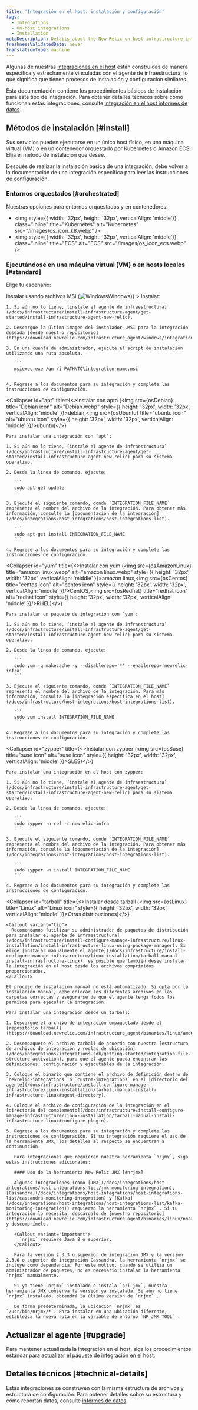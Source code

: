 ```yaml
---
title: 'Integración en el host: instalación y configuración'
tags:
  - Integrations
  - On-host integrations
  - Installation
metaDescription: Details about the New Relic on-host infrastructure integrations for third-party services that work in tandem with the infrastructure agent.
freshnessValidatedDate: never
translationType: machine
---
```


Algunas de nuestras [integraciones en el host](/docs/infrastructure/host-integrations/get-started/introduction-host-integrations) están construidas de manera específica y estrechamente vinculadas con el agente de infraestructura, lo que significa que tienen procesos de instalación y configuración similares.

Esta documentación contiene los procedimientos básicos de instalación para este tipo de integración. Para obtener detalles técnicos sobre cómo funcionan estas integraciones, consulte [integración en el host informes de datos](/docs/infrastructure/host-integrations/understand-use-data/host-integration-data-collection-reporting).

## Métodos de instalación [#install]

Sus servicios pueden ejecutarse en un único host físico, en una máquina virtual (VM) o en un contenedor orquestado por Kubernetes o Amazon ECS. Elija el método de instalación que desee.

Después de realizar la instalación básica de una integración, debe volver a la documentación de una integración específica para leer las instrucciones de configuración.

### Entornos orquestados [#orchestrated]

Nuestras opciones para entornos orquestados y en contenedores:

* <img
    style={{ width: '32px', height: '32px', verticalAlign: 'middle'}}
    class="inline"
    title="Kubernetes"
    alt="Kubernetes"
    src="/images/os_icon_k8.webp"
  />
* <img
    style={{ width: '32px', height: '32px', verticalAlign: 'middle'}}
    class="inline"
    title="ECS"
    alt="ECS"
    src="/images/os_icon_ecs.webp"
  />

### Ejecutándose en una máquina virtual (VM) o en hosts locales [#standard]

Elige tu escenario:

<CollapserGroup>
  <Collapser
    id="windows"
    title={<>Instalar usando archivos MSI (<img src={osWindows} title="Windows" alt="Windows" style={{ height: '32px', width: '32px', verticalAlign: 'middle' }}>Windows)</img></>}
  >
    Instalar:

    1. Si aún no lo tiene, [instale el agente de infraestructura](/docs/infrastructure/install-infrastructure-agent/get-started/install-infrastructure-agent-new-relic).

    2. Descargue la última imagen del instalador .MSI para la integración deseada [desde nuestro repositorio](https://download.newrelic.com/infrastructure_agent/windows/integrations/).

    3. En una cuenta de administrador, ejecute el script de instalación utilizando una ruta absoluta.

       ```
       msiexec.exe /qn /i PATH\TO\integration-name.msi
       ```

    4. Regrese a los documentos para su integración y complete las instrucciones de configuración.
  </Collapser>

  <Collapser
    id="apt"
    title={<>Instalar con apto (<img src={osDebian} title="Debian icon" alt="Debian.webp" style={{ height: '32px', width: '32px', verticalAlign: 'middle' }}>debian,<img src={osUbuntu} title="ubuntu icon" alt="ubuntu icon" style={{ height: '32px', width: '32px', verticalAlign: 'middle' }}/>ubuntu)</img></>}
  >
    Para instalar una integración con `apt`:

    1. Si aún no lo tiene, [instale el agente de infraestructura](/docs/infrastructure/install-infrastructure-agent/get-started/install-infrastructure-agent-new-relic) para su sistema operativo.

    2. Desde la línea de comando, ejecute:

       ```
       sudo apt-get update
       ```

    3. Ejecute el siguiente comando, donde `INTEGRATION_FILE_NAME` representa el nombre del archivo de la integración. Para obtener más información, consulte la [documentación de la integración](/docs/integrations/host-integrations/host-integrations-list).

       ```
       sudo apt-get install INTEGRATION_FILE_NAME
       ```

    4. Regrese a los documentos para su integración y complete las instrucciones de configuración.
  </Collapser>

  <Collapser
    id="yum"
    title={<>Instalar con yum (<img src={osAmazonLinux} title="amazon linux.webp" alt="amazon linux.webp" style={{ height: '32px', width: '32px', verticalAlign: 'middle' }}>amazon linux,<img src={osCentos} title="centos icon" alt="centos icon" style={{ height: '32px', width: '32px', verticalAlign: 'middle' }}/>CentOS,<img src={osRedhat} title="redhat icon" alt="redhat icon" style={{ height: '32px', width: '32px', verticalAlign: 'middle' }}/>RHEL)</img></>}
  >
    Para instalar un paquete de integración con `yum`:

    1. Si aún no lo tiene, [instale el agente de infraestructura](/docs/infrastructure/install-infrastructure-agent/get-started/install-infrastructure-agent-new-relic) para su sistema operativo.

    2. Desde la línea de comando, ejecute:

       ```
       sudo yum -q makecache -y --disablerepo='*' --enablerepo='newrelic-infra'
       ```

    3. Ejecute el siguiente comando, donde `INTEGRATION_FILE_NAME` representa el nombre del archivo de la integración. Para más información, consulta la [integración específica en el host](/docs/infrastructure/host-integrations/host-integrations-list).

       ```
       sudo yum install INTEGRATION_FILE_NAME
       ```

    4. Regrese a los documentos para su integración y complete las instrucciones de configuración.
  </Collapser>

  <Collapser
    id="zypper"
    title={<>Instalar con zypper (<img src={osSuse} title="suse icon" alt="suse icon" style={{ height: '32px', width: '32px', verticalAlign: 'middle' }}>SLES)</img></>}
  >
    Para instalar una integración en el host con zypper:

    1. Si aún no lo tiene, [instale el agente de infraestructura](/docs/infrastructure/install-infrastructure-agent/get-started/install-infrastructure-agent-new-relic) para su sistema operativo.

    2. Desde la línea de comando, ejecute:

       ```
       sudo zypper -n ref -r newrelic-infra
       ```

    3. Ejecute el siguiente comando, donde `INTEGRATION_FILE_NAME` representa el nombre del archivo de la integración. Para obtener más información, consulte la [documentación de la integración](/docs/integrations/host-integrations/host-integrations-list).

       ```
       sudo zypper -n install INTEGRATION_FILE_NAME
       ```

    4. Regrese a los documentos para su integración y complete las instrucciones de configuración.
  </Collapser>

  <Collapser
    id="tarball"
    title={<>Instalar desde tarball (<img src={osLinux} title="Linux" alt="Linux icon" style={{ height: '32px', width: '32px', verticalAlign: 'middle' }}>Otras distribuciones)</img></>}
  >
    <Callout variant="tip">
      Recomendamos [utilizar su administrador de paquetes de distribución para instalar el agente de infraestructura](/docs/infrastructure/install-configure-manage-infrastructure/linux-installation/install-infrastructure-linux-using-package-manager). Si elige [instalar manualmente el agente](/docs/infrastructure/install-configure-manage-infrastructure/linux-installation/tarball-manual-install-infrastructure-linux), es posible que también desee instalar la integración en el host desde los archivos comprimidos proporcionados.
    </Callout>

    El proceso de instalación manual no está automatizado. Si opta por la instalación manual, debe colocar los diferentes archivos en las carpetas correctas y asegurarse de que el agente tenga todos los permisos para ejecutar la integración.

    Para instalar una integración desde un tarball:

    1. Descargue el archivo de integración empaquetado desde el [repositorio tarball](https://download.newrelic.com/infrastructure_agent/binaries/linux/amd64/).

    2. Desempaquete el archivo tarball de acuerdo con nuestra [estructura de archivos de integración y reglas de ubicación](/docs/integrations/integrations-sdk/getting-started/integration-file-structure-activation), para que el agente pueda encontrar las definiciones, configuración y ejecutables de la integración.

    3. Coloque el binario que contiene el archivo de definición dentro de `newrelic-integrations` o `custom-integrations` en el [directorio del agente](/docs/infrastructure/install-configure-manage-infrastructure/linux-installation/tarball-manual-install-infrastructure-linux#agent-directory).

    4. Coloque el archivo de configuración de la integración en el [directorio del complemento](/docs/infrastructure/install-configure-manage-infrastructure/linux-installation/tarball-manual-install-infrastructure-linux#configure-plugin).

    5. Regrese a los documentos para su integración y complete las instrucciones de configuración. Si su integración requiere el uso de la herramienta JMX, los detalles al respecto se encuentran a continuación.

       Para integraciones que requieren nuestra herramienta `nrjmx`, siga estas instrucciones adicionales:

       #### Uso de la herramienta New Relic JMX [#nrjmx]

       Algunas integraciones (como [JMX](/docs/integrations/host-integrations/host-integrations-list/jmx-monitoring-integration), [Cassandra](/docs/integrations/host-integrations/host-integrations-list/cassandra-monitoring-integration) y [Kafka](/docs/integrations/host-integrations/host-integrations-list/kafka-monitoring-integration)) requieren la herramienta `nrjmx` . Si tu integración lo necesita, descárgalo de [nuestro repositorio](https://download.newrelic.com/infrastructure_agent/binaries/linux/noarch/) y descomprímelo.

       <Callout variant="important">
         `nrjmx` requiere Java 8 o superior.
       </Callout>

       Para la versión 2.3.3 o superior de integración JMX y la versión 2.3.0 o superior de integración Cassandra, la herramienta `nrjmx` se incluye como dependencia. Por este motivo, cuando se utiliza un administrador de paquetes, no es necesario instalar la herramienta `nrjmx` manualmente.

       Si ya tiene `nrjmx` instalado e instala `nri-jmx`, nuestra herramienta JMX conserva la versión ya instalada. Si aún no tiene `nrjmx` instalado, obtendrá la última versión de `nrjmx` .

       De forma predeterminada, la ubicación `nrjmx` es `/usr/bin/nrjmx/*`. Para instalar en una ubicación diferente, establezca la nueva ruta en la variable de entorno `NR_JMX_TOOL` .
  </Collapser>
</CollapserGroup>

<InstallFeedback/>

## Actualizar el agente [#upgrade]

Para mantener actualizada la integración en el host, siga los procedimientos estándar para [actualizar el paquete de integración en el host](/docs/infrastructure/host-integrations/installation/update-infrastructure-host-integration-package).

## Detalles técnicos [#technical-details]

Estas integraciones se construyen con la misma estructura de archivos y estructura de configuración. Para obtener detalles sobre su estructura y cómo reportan datos, consulte [informes de datos](/docs/infrastructure/host-integrations/understand-use-data/host-integration-data-collection-reporting).
